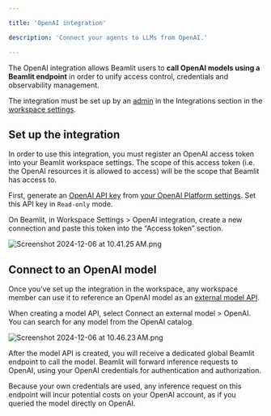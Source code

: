 ```yaml
---

title: 'OpenAI integration'

description: 'Connect your agents to LLMs from OpenAI.'

---
```


The OpenAI integration allows Beamlit users to **call OpenAI models using a Beamlit endpoint** in order to unify access control, credentials and observability management. 

The integration must be set up by an [admin](../Security/Workspace-access-control%2013847e47b1ea8151bd43efeccf5defe0) in the Integrations section in the [workspace settings](../Security/Workspace-access-control).

## Set up the integration

In order to use this integration, you must register an OpenAI access token into your Beamlit workspace settings. The scope of this access token (i.e. the OpenAI resources it is allowed to access) will be the scope that Beamlit has access to.

First, generate an [OpenAI API key](https://platform.openai.com/docs/api-reference/authentication) from [your OpenAI Platform settings](https://platform.openai.com/api-keys). Set this API key in `Read-only` mode.

On Beamlit, in Workspace Settings > OpenAI integration, create a new connection and paste this token into the “Access token” section.

![Screenshot 2024-12-06 at 10.41.25 AM.png](OpenAI/Screenshot_2024-12-06_at_10.41.25_AM.png)

## Connect to an OpenAI model

Once you’ve set up the integration in the workspace, any workspace member can use it to reference an OpenAI model as an [external model API](../Models/External-model-apis).

When creating a model API, select Connect an external model > OpenAI. You can search for any model from the OpenAI catalog.

![Screenshot 2024-12-06 at 10.46.23 AM.png](OpenAI/Screenshot_2024-12-06_at_10.46.23_AM.png)

After the model API is created, you will receive a dedicated global Beamlit endpoint to call the model. Beamlit will forward inference requests to OpenAI, using your OpenAI credentials for authentication and authorization.

<Info>Because your own credentials are used, any inference request on this endpoint will incur potential costs on your OpenAI account, as if you queried the model directly on OpenAI.</Info>